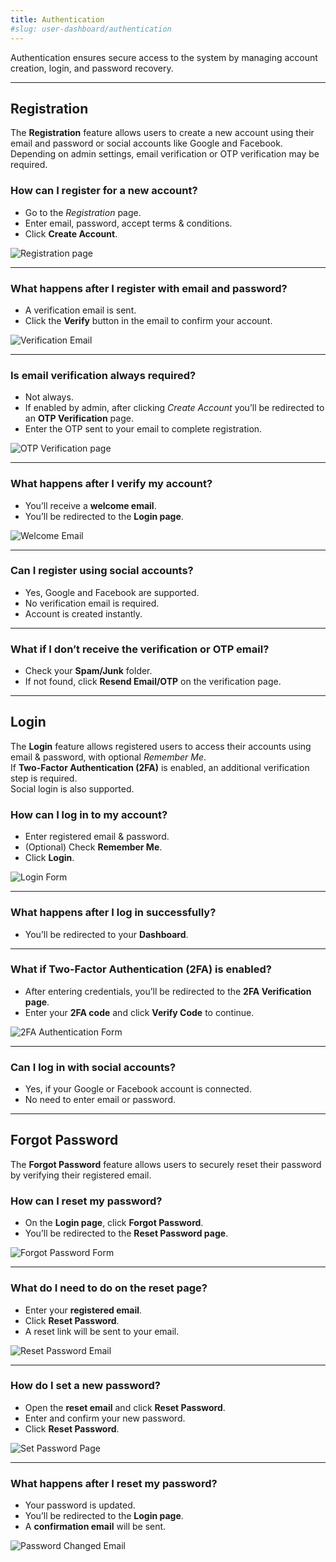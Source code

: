 ```yaml
---
title: Authentication
#slug: user-dashboard/authentication
---
```


Authentication ensures secure access to the system by managing account creation, login, and password recovery.

---

## Registration

The **Registration** feature allows users to create a new account using their email and password or social accounts like Google and Facebook.  
Depending on admin settings, email verification or OTP verification may be required.


### How can I register for a new account?
- Go to the *Registration* page.  
- Enter email, password, accept terms & conditions.  
- Click **Create Account**.  

![Registration page](/images/authentication/registration.png)

---

### What happens after I register with email and password?
- A verification email is sent.  
- Click the **Verify** button in the email to confirm your account.  

![Verification Email](/images/authentication/varify-email.png)

---

### Is email verification always required?
- Not always.  
- If enabled by admin, after clicking *Create Account* you’ll be redirected to an **OTP Verification** page.  
- Enter the OTP sent to your email to complete registration.  

![OTP Verification page](/images/authentication/registration-otp-varify.png)

---

### What happens after I verify my account?
- You’ll receive a **welcome email**.  
- You’ll be redirected to the **Login page**.  

![Welcome Email](/images/authentication/welcome-email.png)

---

### Can I register using social accounts?
- Yes, Google and Facebook are supported.  
- No verification email is required.  
- Account is created instantly.  

---

### What if I don’t receive the verification or OTP email?
- Check your **Spam/Junk** folder.  
- If not found, click **Resend Email/OTP** on the verification page.  

---

## Login

The **Login** feature allows registered users to access their accounts using email & password, with optional *Remember Me*.  
If **Two-Factor Authentication (2FA)** is enabled, an additional verification step is required.  
Social login is also supported.



### How can I log in to my account?
- Enter registered email & password.  
- (Optional) Check **Remember Me**.  
- Click **Login**.  

![Login Form](/images/authentication/login.png)

---

### What happens after I log in successfully?
- You’ll be redirected to your **Dashboard**.  

---

### What if Two-Factor Authentication (2FA) is enabled?
- After entering credentials, you’ll be redirected to the **2FA Verification page**.  
- Enter your **2FA code** and click **Verify Code** to continue.  

![2FA Authentication Form](/images/authentication/login-with-2fa.png)

---

### Can I log in with social accounts?
- Yes, if your Google or Facebook account is connected.  
- No need to enter email or password.  

---

## Forgot Password

The **Forgot Password** feature allows users to securely reset their password by verifying their registered email.



### How can I reset my password?
- On the **Login page**, click **Forgot Password**.  
- You’ll be redirected to the **Reset Password page**.  

![Forgot Password Form](/images/authentication/forgot-password.png)

---

### What do I need to do on the reset page?
- Enter your **registered email**.  
- Click **Reset Password**.  
- A reset link will be sent to your email.  

![Reset Password Email](/images/authentication/Reset-password-email.png)

---

### How do I set a new password?
- Open the **reset email** and click **Reset Password**.  
- Enter and confirm your new password.  
- Click **Reset Password**.  

![Set Password Page](/images/authentication/password-setup.png)

---

### What happens after I reset my password?
- Your password is updated.  
- You’ll be redirected to the **Login page**.  
- A **confirmation email** will be sent.  

![Password Changed Email](/images/authentication/password-change-email.png)
